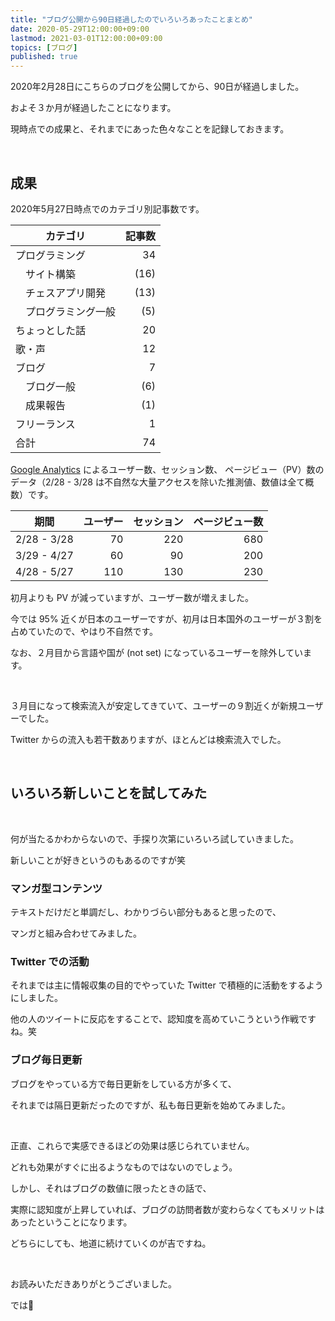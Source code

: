 ```yaml
---
title: "ブログ公開から90日経過したのでいろいろあったことまとめ"
date: 2020-05-29T12:00:00+09:00
lastmod: 2021-03-01T12:00:00+09:00
topics: [ブログ]
published: true
---
```


2020年2月28日にこちらのブログを公開してから、90日が経過しました。

およそ３か月が経過したことになります。

現時点での成果と、それまでにあった色々なことを記録しておきます。

<!--more-->

<br/>

## 成果

2020年5月27日時点でのカテゴリ別記事数です。

カテゴリ|記事数
---|--:
プログラミング|34
　サイト構築|(16)
　チェスアプリ開発|(13)
　プログラミング一般|(5)
ちょっとした話|20
歌・声|12
ブログ|7
　ブログ一般|(6)
　成果報告|(1)
フリーランス|1
合計|74

[Google Analytics](https://analytics.google.com/) によるユーザー数、セッション数、 ページビュー（PV）数のデータ（2/28 - 3/28 は不自然な大量アクセスを除いた推測値、数値は全て概数）です。

期間|ユーザー|セッション|ページビュー数
---|--:|--:|--:
2/28 - 3/28|70|220|680
3/29 - 4/27|60|90|200
4/28 - 5/27|110|130|230

初月よりも PV が減っていますが、ユーザー数が増えました。

今では 95% 近くが日本のユーザーですが、初月は日本国外のユーザーが３割を占めていたので、やはり不自然です。

なお、２月目から言語や国が (not set) になっているユーザーを除外しています。

<br/>

３月目になって検索流入が安定してきていて、ユーザーの９割近くが新規ユーザーでした。

Twitter からの流入も若干数ありますが、ほとんどは検索流入でした。

<relpos link="seikahoukoku1" />

<br/>

## いろいろ新しいことを試してみた

<tweet id="1257585842106675201" />

<br/>

何が当たるかわからないので、手探り次第にいろいろ試していきました。

新しいことが好きというのもあるのですが笑

### マンガ型コンテンツ

テキストだけだと単調だし、わかりづらい部分もあると思ったので、

マンガと組み合わせてみました。

<relpos link="manga-contents" />

### Twitter での活動

それまでは主に情報収集の目的でやっていた Twitter で積極的に活動をするようにしました。

他の人のツイートに反応をすることで、認知度を高めていこうという作戦ですね。笑

### ブログ毎日更新

ブログをやっている方で毎日更新をしている方が多くて、

それまでは隔日更新だったのですが、私も毎日更新を始めてみました。

<relpos link="blog-mainichi-koshin" />

<br/>

正直、これらで実感できるほどの効果は感じられていません。

どれも効果がすぐに出るようなものではないのでしょう。

しかし、それはブログの数値に限ったときの話で、

実際に認知度が上昇していれば、ブログの訪問者数が変わらなくてもメリットはあったということになります。

どちらにしても、地道に続けていくのが吉ですね。

<relpos link="seikahoukoku3" />

<br/>

お読みいただきありがとうございました。

では👋
